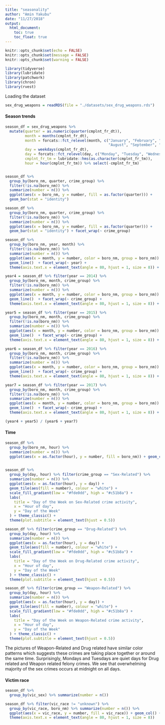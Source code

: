 ```yaml
---
title: "seasonality"
author: "Amin Yakubu"
date: "11/27/2018"
output:
  html_document:
    toc: true
    toc_float: true
---
```


```r
knitr::opts_chunk$set(echo = FALSE)
knitr::opts_chunk$set(message = FALSE)
knitr::opts_chunk$set(warning = FALSE)
```

```r
library(tidyverse)
library(lubridate)
library(patchwork)
library(chron)
library(rvest)
```

Loading the dataset
```r
sex_drug_weapons = readRDS(file = "./datasets/sex_drug_weapons.rds") 
```

#### Season trends

```r
season_df = sex_drug_weapons %>% 
  mutate(quarter = as.numeric(quarter(cmplnt_fr_dt)),
         month = months(cmplnt_fr_dt),
         month = forcats::fct_relevel(month, c("January", "February", "March", "April", "May", "June", "July",
                                               "August", "September", "October", "November", "December")),
         day = weekdays(cmplnt_fr_dt),
         day = forcats::fct_relevel(day, c("Monday", "Tuesday", "Wednesday", "Thursday", "Friday", "Saturday", "Sunday")),
         cmplnt_fr_tm = lubridate::hms(as.character(cmplnt_fr_tm)),
         hour = hour(cmplnt_fr_tm)) %>% select(-cmplnt_fr_tm)


season_df %>% 
  group_by(boro_nm, quarter, crime_group) %>% 
  filter(!is.na(boro_nm)) %>% 
  summarize(number = n()) %>% 
  ggplot(aes(x = boro_nm, y = number, fill = as.factor(quarter))) + 
  geom_bar(stat = "identity")

season_df %>% 
  group_by(boro_nm, quarter, crime_group) %>% 
  filter(!is.na(boro_nm)) %>% 
  summarize(number = n()) %>% 
  ggplot(aes(x = boro_nm, y = number, fill = as.factor(quarter))) + 
  geom_bar(stat = "identity") + facet_wrap(~ crime_group)

season_df %>% 
  group_by(boro_nm, year, month) %>% 
  filter(!is.na(boro_nm)) %>% 
  summarize(number = n()) %>% 
  ggplot(aes(x = month, y = number, color = boro_nm, group = boro_nm)) + 
  geom_line()  + facet_wrap(~ year) +
  theme(axis.text.x = element_text(angle = 80, hjust = 1, size = 8)) + theme(legend.position = "none")

year4 = season_df %>% filter(year == 2014) %>% 
  group_by(boro_nm, month, crime_group) %>% 
  filter(!is.na(boro_nm)) %>% 
  summarize(number = n()) %>% 
  ggplot(aes(x = month, y = number, color = boro_nm, group = boro_nm)) + 
  geom_line()  + facet_wrap(~ crime_group) +
  theme(axis.text.x = element_text(angle = 80, hjust = 1, size = 8)) + theme(legend.position = "none")

year5 = season_df %>% filter(year == 2015) %>% 
  group_by(boro_nm, month, crime_group) %>% 
  filter(!is.na(boro_nm)) %>% 
  summarize(number = n()) %>% 
  ggplot(aes(x = month, y = number, color = boro_nm, group = boro_nm)) + 
  geom_line()  + facet_wrap(~ crime_group) +
  theme(axis.text.x = element_text(angle = 80, hjust = 1, size = 8)) + theme(legend.position = "none")

year6 = season_df %>% filter(year == 2016) %>% 
  group_by(boro_nm, month, crime_group) %>% 
  filter(!is.na(boro_nm)) %>% 
  summarize(number = n()) %>% 
  ggplot(aes(x = month, y = number, color = boro_nm, group = boro_nm)) + 
  geom_line()  + facet_wrap(~ crime_group) +
  theme(axis.text.x = element_text(angle = 80, hjust = 1, size = 8)) + theme(legend.position = "none")

year7 = season_df %>% filter(year == 2017) %>% 
  group_by(boro_nm, month, crime_group) %>% 
  filter(!is.na(boro_nm)) %>% 
  summarize(number = n()) %>% 
  ggplot(aes(x = month, y = number, color = boro_nm, group = boro_nm)) + 
  geom_line()  + facet_wrap(~ crime_group) +
  theme(axis.text.x = element_text(angle = 80, hjust = 1, size = 8)) + theme(legend.position = "bottom")

(year4 + year5) / (year6 + year7)
```

#### Time 

```r
 
season_df %>% 
  group_by(boro_nm, hour) %>% 
  summarize(number = n()) %>% 
  ggplot(aes(x = as.factor(hour), y = number, fill = boro_nm)) + geom_col()+ facet_wrap(~boro_nm)
  
```

```r
season_df %>% 
  group_by(day, hour) %>% filter(crime_group == "Sex-Related") %>% 
  summarize(number = n()) %>% 
  ggplot(aes(x = as.factor(hour), y = day)) +
  geom_tile(aes(fill = number), colour = "white") +
  scale_fill_gradient(low = "#fde0dd", high = "#c51b8a") +
  labs(
    title = "Day of the Week on Sex-Related crime activity",
    x = "Hour of day",
    y = "Day of the Week"
  ) + theme_classic() +
  theme(plot.subtitle = element_text(hjust = 0.5))
```

```r
season_df %>% filter(crime_group == "Drug-Related") %>% 
  group_by(day, hour) %>% 
  summarize(number = n()) %>% 
  ggplot(aes(x = as.factor(hour), y = day)) +
  geom_tile(aes(fill = number), colour = "white") +
  scale_fill_gradient(low = "#fde0dd", high = "#c51b8a") +
  labs(
    title = "Day of the Week on Drug-Related crime activity",
    x = "Hour of day",
    y = "Day of the Week"
  ) + theme_classic() +
  theme(plot.subtitle = element_text(hjust = 0.5))
```

```r
season_df %>% filter(crime_group == "Weapon-Related") %>% 
  group_by(day, hour) %>% 
  summarize(number = n()) %>% 
  ggplot(aes(x = as.factor(hour), y = day)) +
  geom_tile(aes(fill = number), colour = "white") +
  scale_fill_gradient(low = "#fde0dd", high = "#c51b8a") +
  labs(
    title = "Day of the Week on Weapon-Related crime activity",
    x = "Hour of day",
    y = "Day of the Week"
  ) + theme_classic() +
  theme(plot.subtitle = element_text(hjust = 0.5))
```

The pictures of Weapon-Related and Drug related have similar color patterns which suggests these crimes are taking place together or around the same time. Surprisingly, Mondays and Tuesdays are quiet days for Drug related and Weapon related felony crimes. 
We see that overwhelming majority of the sex crimes occurs at midnight on all days. 

#### Victim race 

```r
season_df %>% 
  group_by(vic_sex) %>% summarize(number = n())

season_df %>% filter(vic_race != "unknown") %>% 
  group_by(vic_race, boro_nm) %>% summarize(number = n()) %>% 
  ggplot(aes(x = vic_race, y = number, fill = vic_race)) + geom_col() + facet_wrap(~boro_nm) + 
  theme(axis.text.x = element_text(angle = 80, hjust = 1, size = 8))
  
```





